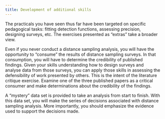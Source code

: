```yaml
---
title: Development of additional skills
---
```


The practicals you have seen thus far have been targeted on specific pedagogical tasks: fitting detection functions, assessing precision, designing surveys, etc. The exercises presented as "extras" take a broader view.  

Even if you never conduct a distance sampling analysis, you will have the opportunity to "consume" the results of distance sampling surveys.  In that consumption, you will have to determine the credibility of published findings. Given your skills understanding how to design surveys and analyse data from those surveys, you can apply those skills in assessing the defensibility of work presented by others. This is the intent of the literature critique exercise.  Examine one of the three published papers as a critical consumer and make determinations about the credibility of the findings.

A "mystery" data set is provided to take an analysis from start to finish. With this data set, you will make the series of decisions associated with distance sampling analysis. More importantly, you should emphasize the evidence used to support the decisions made.